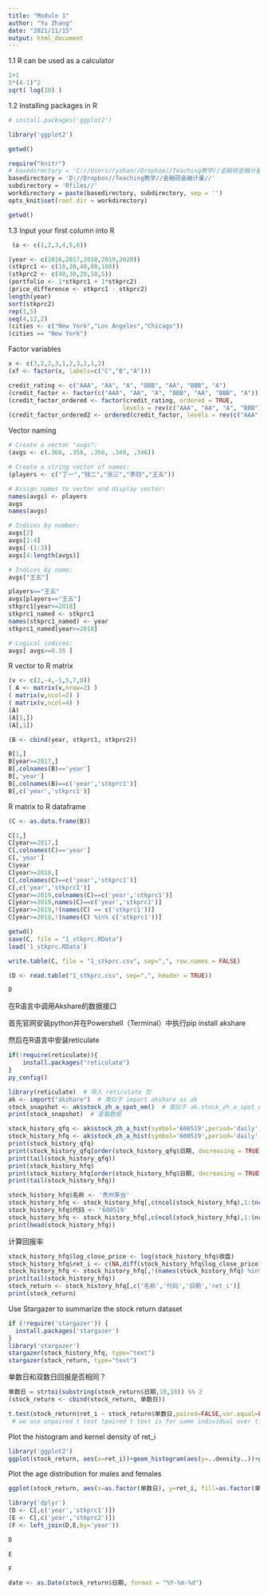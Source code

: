 ```yaml
---
title: "Module 1"
author: "Yu Zhang"
date: "2021/11/15"
output: html_document
---
```


1.1 R can be used as a calculator

```r
1+1
5*(4-1)^2
sqrt( log(10) )
```

1.2 Installing packages in R

```r
# install.packages('ggplot2')
```

```r
library('ggplot2')
```

```r
getwd()
```
```r
require("knitr")
# basedirectory = 'C://Users//yzhan//Dropbox//Teaching教学//金融硕金融计量//'
basedirectory = 'D://Dropbox//Teaching教学//金融硕金融计量//'
subdirectory = 'Rfiles//'
workdirectory = paste(basedirectory, subdirectory, sep = '')
opts_knit$set(root.dir = workdirectory)
```

```r
getwd()
```

1.3 Input your first column into R

```r
 (a <- c(1,2,3,4,5,6))
```

```r
(year <- c(2016,2017,2018,2019,2020))
(stkprc1 <- c(10,20,40,80,160))
(stkprc2 <- c(40,30,20,10,5))
(portfolio <- 1*stkprc1 + 1*stkprc2)
(price_difference <- stkprc1 - stkprc2)
length(year)
sort(stkprc2)
rep(1,5)
seq(4,12,2)
(cities <- c("New York","Los Angeles","Chicago"))
(cities == "New York")
```

Factor variables

```r
x <- c(3,2,2,3,1,2,3,2,1,2)
(xf <- factor(x, labels=c("C","B","A")))
```
```r
credit_rating <- c("AAA", "AA", "A", "BBB", "AA", "BBB", "A")
(credit_factor <- factor(c("AAA", "AA", "A", "BBB", "AA", "BBB", "A")))
(credit_factor_ordered <- factor(credit_rating, ordered = TRUE, 
                                levels = rev(c("AAA", "AA", "A", "BBB")))) # rev() is for reverse
(credit_factor_ordered2 <- ordered(credit_factor, levels = rev(c("AAA", "AA", "A", "BBB")))) # rev() is for reverse
```

Vector naming

```r
# Create a vector "avgs":
(avgs <- c(.366, .358, .356, .349, .346))
```

```r
# Create a string vector of names:
(players <- c("丁一","钱二","张三","李四","王五"))
```

```r
# Assign names to vector and display vector:
names(avgs) <- players
avgs
names(avgs)
```
```r
# Indices by number:
avgs[2]
avgs[1:4]
avgs[-(1:3)]
avgs[4:length(avgs)]
```
```r
# Indices by name:
avgs["王五"]
```
```r
players=="王五"
avgs[players=="王五"]
stkprc1[year>=2018]
stkprc1_named <- stkprc1
names(stkprc1_named) <- year
stkprc1_named[year>=2018]
```

```r
# Logical indices:
avgs[ avgs>=0.35 ]
```

R vector to R matrix

```r
(v <- c(2,-4,-1,5,7,0))
( A <- matrix(v,nrow=2) )
( matrix(v,ncol=2) )
( matrix(v,ncol=4) )
(A)
(A[1,])
(A[,1])
```

```r
(B <- cbind(year, stkprc1, stkprc2))
```
```r
B[1,]
B[year>=2017,]
B[,colnames(B)=='year']
B[,'year']
B[,colnames(B)==c('year','stkprc1')]
B[,c('year','stkprc1')]
```

R matrix to R dataframe

```r
(C <- as.data.frame(B))
```

```r
C[1,]
C[year==2017,]
C[,colnames(C)=='year']
C[,'year']
C$year
C[year>=2018,]
C[,colnames(C)==c('year','stkprc1')]
C[,c('year','stkprc1')]
C[year>=2019,colnames(C)==c('year','stkprc1')]
C[year>=2019,names(C)==c('year','stkprc1')]
C[year>=2019,!(names(C) == c('stkprc1'))]
C[year>=2019,!(names(C) %in% c('stkprc1'))]
```

```r
getwd()
save(C, file = "1_stkprc.RData")
load('1_stkprc.RData')
```

```r
write.table(C, file = "1_stkprc.csv", sep=",", row.names = FALSE)
```

```r
(D <- read.table("1_stkprc.csv", sep=",", header = TRUE))
```
```r
D
```

在R语言中调用Akshare的数据接口

首先官网安装python并在Powershell（Terminal）中执行pip install akshare

然后在R语言中安装reticulate

```r
if(!require(reticulate)){
    install.packages("reticulate")
}
py_config()
```

```r
library(reticulate)  # 导入 reticulate 包
ak <- import("akshare")  # 类似于 import akshare as ak
stock_snapshot <- ak$stock_zh_a_spot_em()  # 类似于 ak.stock_zh_a_spot_em()
print(stock_snapshot)  # 查看数据
```
```r
stock_history_qfq <- ak$stock_zh_a_hist(symbol='600519',period='daily',adjust='qfq')  # 前复权（当前价格不变）
stock_history_hfq <- ak$stock_zh_a_hist(symbol='600519',period='daily',adjust='hfq')  # 后复权（历史价格不变）
print(stock_history_qfq)
print(stock_history_qfq[order(stock_history_qfq$日期, decreasing = TRUE),])
print(tail(stock_history_qfq))
print(stock_history_hfq)
print(stock_history_hfq[order(stock_history_hfq$日期, decreasing = TRUE),c('日期','收盘')])
print(tail(stock_history_hfq))
```
```r
stock_history_hfq$名称 <- '贵州茅台'
stock_history_hfq <- stock_history_hfq[,c(ncol(stock_history_hfq),1:(ncol(stock_history_hfq)-1))]
stock_history_hfq$代码 <- '600519'
stock_history_hfq <- stock_history_hfq[,c(ncol(stock_history_hfq),1:(ncol(stock_history_hfq)-1))]
print(head(stock_history_hfq))
```

计算回报率

```r
stock_history_hfq$log_close_price <- log(stock_history_hfq$收盘)
stock_history_hfq$ret_i <- c(NA,diff(stock_history_hfq$log_close_price))
stock_history_hfq <- stock_history_hfq[,!(names(stock_history_hfq) %in% 'log_close_price')]
print(tail(stock_history_hfq))
stock_return <- stock_history_hfq[,c('名称','代码','日期','ret_i')]
print(stock_return)
```
Use Stargazer to summarize the stock return dataset

```r
if (!require('stargazer')) {
  install.packages('stargazer')
}
library('stargazer')
stargazer(stock_history_hfq, type="text")
stargazer(stock_return, type="text")
```
单数日和双数日回报是否相同？

```r
单数日 = strtoi(substring(stock_return$日期,10,10)) %% 2
(stock_return <- cbind(stock_return, 单数日))
```

```r
t.test(stock_return$ret_i ~ stock_return$单数日,paired=FALSE,var.equal=FALSE,alternative='two.sided') 
 # we use unpaired t test (paired t test is for same individual over time)
```

Plot the histogram and kernel density of ret_i

```r
library('ggplot2')
ggplot(stock_return, aes(x=ret_i))+geom_histogram(aes(y=..density..))+geom_density()
```

Plot the age distribution for males and females

```r
ggplot(stock_return, aes(x=as.factor(单数日), y=ret_i, fill=as.factor(单数日))) + geom_boxplot()
```

```r
library('dplyr')
(D <- C[,c('year','stkprc1')])
(E <- C[,c('year','stkprc2')])
(F <- left_join(D,E,by='year'))
```
```r
D
```

```r
E
```

```r
F
```

```r
date <- as.Date(stock_return$日期, format = "%Y-%m-%d")
```
